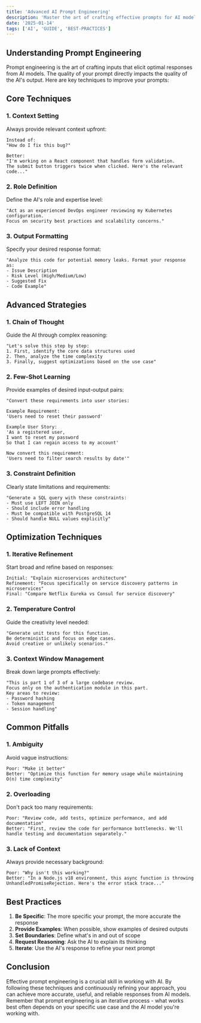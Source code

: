 ```yaml
---
title: 'Advanced AI Prompt Engineering'
description: 'Master the art of crafting effective prompts for AI models to get better results.'
date: '2025-01-14'
tags: ['AI', 'GUIDE', 'BEST-PRACTICES']
---
```


## Understanding Prompt Engineering

Prompt engineering is the art of crafting inputs that elicit optimal responses from AI models. The quality of your prompt directly impacts the quality of the AI's output. Here are key techniques to improve your prompts:

## Core Techniques

### 1. Context Setting

Always provide relevant context upfront:

```text
Instead of:
"How do I fix this bug?"

Better:
"I'm working on a React component that handles form validation.
The submit button triggers twice when clicked. Here's the relevant code..."
```

### 2. Role Definition

Define the AI's role and expertise level:

```text
"Act as an experienced DevOps engineer reviewing my Kubernetes configuration.
Focus on security best practices and scalability concerns."
```

### 3. Output Formatting

Specify your desired response format:

```text
"Analyze this code for potential memory leaks. Format your response as:
- Issue Description
- Risk Level (High/Medium/Low)
- Suggested Fix
- Code Example"
```

## Advanced Strategies

### 1. Chain of Thought

Guide the AI through complex reasoning:

```text
"Let's solve this step by step:
1. First, identify the core data structures used
2. Then, analyze the time complexity
3. Finally, suggest optimizations based on the use case"
```

### 2. Few-Shot Learning

Provide examples of desired input-output pairs:

```text
"Convert these requirements into user stories:

Example Requirement:
'Users need to reset their password'

Example User Story:
'As a registered user,
I want to reset my password
So that I can regain access to my account'

Now convert this requirement:
'Users need to filter search results by date'"
```

### 3. Constraint Definition

Clearly state limitations and requirements:

```text
"Generate a SQL query with these constraints:
- Must use LEFT JOIN only
- Should include error handling
- Must be compatible with PostgreSQL 14
- Should handle NULL values explicitly"
```

## Optimization Techniques

### 1. Iterative Refinement

Start broad and refine based on responses:

```text
Initial: "Explain microservices architecture"
Refinement: "Focus specifically on service discovery patterns in microservices"
Final: "Compare Netflix Eureka vs Consul for service discovery"
```

### 2. Temperature Control

Guide the creativity level needed:

```text
"Generate unit tests for this function.
Be deterministic and focus on edge cases.
Avoid creative or unlikely scenarios."
```

### 3. Context Window Management

Break down large prompts effectively:

```text
"This is part 1 of 3 of a large codebase review.
Focus only on the authentication module in this part.
Key areas to review:
- Password hashing
- Token management
- Session handling"
```

## Common Pitfalls

### 1. Ambiguity

Avoid vague instructions:

```text
Poor: "Make it better"
Better: "Optimize this function for memory usage while maintaining O(n) time complexity"
```

### 2. Overloading

Don't pack too many requirements:

```text
Poor: "Review code, add tests, optimize performance, and add documentation"
Better: "First, review the code for performance bottlenecks. We'll handle testing and documentation separately."
```

### 3. Lack of Context

Always provide necessary background:

```text
Poor: "Why isn't this working?"
Better: "In a Node.js v18 environment, this async function is throwing UnhandledPromiseRejection. Here's the error stack trace..."
```

## Best Practices

1. **Be Specific**: The more specific your prompt, the more accurate the response
2. **Provide Examples**: When possible, show examples of desired outputs
3. **Set Boundaries**: Define what's in and out of scope
4. **Request Reasoning**: Ask the AI to explain its thinking
5. **Iterate**: Use the AI's response to refine your next prompt

## Conclusion

Effective prompt engineering is a crucial skill in working with AI. By following these techniques and continuously refining your approach, you can achieve more accurate, useful, and reliable responses from AI models. Remember that prompt engineering is an iterative process - what works best often depends on your specific use case and the AI model you're working with.

